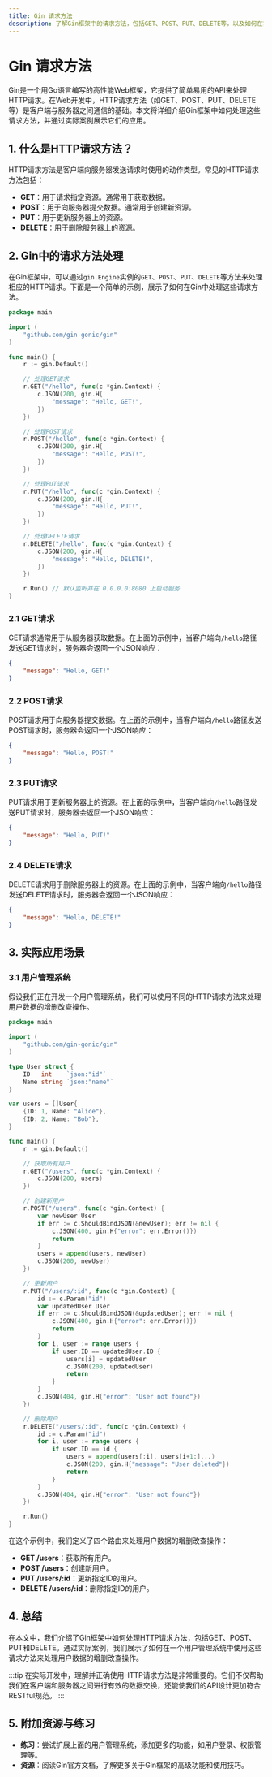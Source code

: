 ```yaml
---
title: Gin 请求方法
description: 了解Gin框架中的请求方法，包括GET、POST、PUT、DELETE等，以及如何在实际项目中使用它们。
---
```


# Gin 请求方法

Gin是一个用Go语言编写的高性能Web框架，它提供了简单易用的API来处理HTTP请求。在Web开发中，HTTP请求方法（如GET、POST、PUT、DELETE等）是客户端与服务器之间通信的基础。本文将详细介绍Gin框架中如何处理这些请求方法，并通过实际案例展示它们的应用。

## 1. 什么是HTTP请求方法？

HTTP请求方法是客户端向服务器发送请求时使用的动作类型。常见的HTTP请求方法包括：

- **GET**：用于请求指定资源。通常用于获取数据。
- **POST**：用于向服务器提交数据。通常用于创建新资源。
- **PUT**：用于更新服务器上的资源。
- **DELETE**：用于删除服务器上的资源。

## 2. Gin中的请求方法处理

在Gin框架中，可以通过`gin.Engine`实例的`GET`、`POST`、`PUT`、`DELETE`等方法来处理相应的HTTP请求。下面是一个简单的示例，展示了如何在Gin中处理这些请求方法。

```go
package main

import (
    "github.com/gin-gonic/gin"
)

func main() {
    r := gin.Default()

    // 处理GET请求
    r.GET("/hello", func(c *gin.Context) {
        c.JSON(200, gin.H{
            "message": "Hello, GET!",
        })
    })

    // 处理POST请求
    r.POST("/hello", func(c *gin.Context) {
        c.JSON(200, gin.H{
            "message": "Hello, POST!",
        })
    })

    // 处理PUT请求
    r.PUT("/hello", func(c *gin.Context) {
        c.JSON(200, gin.H{
            "message": "Hello, PUT!",
        })
    })

    // 处理DELETE请求
    r.DELETE("/hello", func(c *gin.Context) {
        c.JSON(200, gin.H{
            "message": "Hello, DELETE!",
        })
    })

    r.Run() // 默认监听并在 0.0.0.0:8080 上启动服务
}
```

### 2.1 GET请求

GET请求通常用于从服务器获取数据。在上面的示例中，当客户端向`/hello`路径发送GET请求时，服务器会返回一个JSON响应：

```json
{
    "message": "Hello, GET!"
}
```

### 2.2 POST请求

POST请求用于向服务器提交数据。在上面的示例中，当客户端向`/hello`路径发送POST请求时，服务器会返回一个JSON响应：

```json
{
    "message": "Hello, POST!"
}
```

### 2.3 PUT请求

PUT请求用于更新服务器上的资源。在上面的示例中，当客户端向`/hello`路径发送PUT请求时，服务器会返回一个JSON响应：

```json
{
    "message": "Hello, PUT!"
}
```

### 2.4 DELETE请求

DELETE请求用于删除服务器上的资源。在上面的示例中，当客户端向`/hello`路径发送DELETE请求时，服务器会返回一个JSON响应：

```json
{
    "message": "Hello, DELETE!"
}
```

## 3. 实际应用场景

### 3.1 用户管理系统

假设我们正在开发一个用户管理系统，我们可以使用不同的HTTP请求方法来处理用户数据的增删改查操作。

```go
package main

import (
    "github.com/gin-gonic/gin"
)

type User struct {
    ID   int    `json:"id"`
    Name string `json:"name"`
}

var users = []User{
    {ID: 1, Name: "Alice"},
    {ID: 2, Name: "Bob"},
}

func main() {
    r := gin.Default()

    // 获取所有用户
    r.GET("/users", func(c *gin.Context) {
        c.JSON(200, users)
    })

    // 创建新用户
    r.POST("/users", func(c *gin.Context) {
        var newUser User
        if err := c.ShouldBindJSON(&newUser); err != nil {
            c.JSON(400, gin.H{"error": err.Error()})
            return
        }
        users = append(users, newUser)
        c.JSON(200, newUser)
    })

    // 更新用户
    r.PUT("/users/:id", func(c *gin.Context) {
        id := c.Param("id")
        var updatedUser User
        if err := c.ShouldBindJSON(&updatedUser); err != nil {
            c.JSON(400, gin.H{"error": err.Error()})
            return
        }
        for i, user := range users {
            if user.ID == updatedUser.ID {
                users[i] = updatedUser
                c.JSON(200, updatedUser)
                return
            }
        }
        c.JSON(404, gin.H{"error": "User not found"})
    })

    // 删除用户
    r.DELETE("/users/:id", func(c *gin.Context) {
        id := c.Param("id")
        for i, user := range users {
            if user.ID == id {
                users = append(users[:i], users[i+1:]...)
                c.JSON(200, gin.H{"message": "User deleted"})
                return
            }
        }
        c.JSON(404, gin.H{"error": "User not found"})
    })

    r.Run()
}
```

在这个示例中，我们定义了四个路由来处理用户数据的增删改查操作：

- **GET /users**：获取所有用户。
- **POST /users**：创建新用户。
- **PUT /users/:id**：更新指定ID的用户。
- **DELETE /users/:id**：删除指定ID的用户。

## 4. 总结

在本文中，我们介绍了Gin框架中如何处理HTTP请求方法，包括GET、POST、PUT和DELETE。通过实际案例，我们展示了如何在一个用户管理系统中使用这些请求方法来处理用户数据的增删改查操作。

:::tip
在实际开发中，理解并正确使用HTTP请求方法是非常重要的。它们不仅帮助我们在客户端和服务器之间进行有效的数据交换，还能使我们的API设计更加符合RESTful规范。
:::

## 5. 附加资源与练习

- **练习**：尝试扩展上面的用户管理系统，添加更多的功能，如用户登录、权限管理等。
- **资源**：阅读Gin官方文档，了解更多关于Gin框架的高级功能和使用技巧。